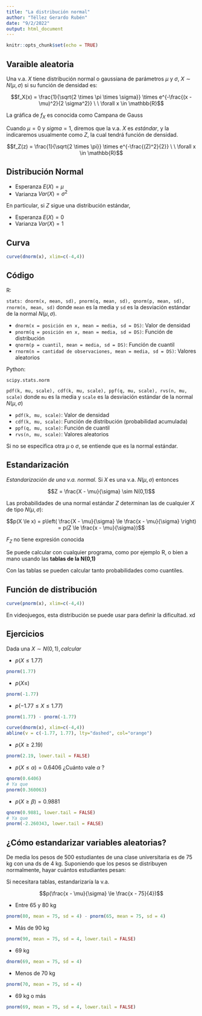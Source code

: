 ---
title: "La distribución normal"
author: "Téllez Gerardo Rubén"
date: "9/2/2022"
output: html_document
---

```{r setup, include=FALSE}
knitr::opts_chunk$set(echo = TRUE)
```

## Varaible aleatoria

Una v.a. $X$ tiene distribución normal o gaussiana de parámetros $\mu$ y $\sigma$, $X \sim \textit{N}(\mu ,\sigma)$ si su función de densidad es:

$$f_X(x) = \frac{1}{\sqrt{2 \times \pi \times \sigma}} \times e^{-\frac{(x - \mu)^2}{2 \sigma^2}} \ \ \forall x \in \mathbb{R}$$

La gráfica de $f_X$ es conocida como Campana de Gauss

Cuando $\mu = 0$ y $sigma = 1$, diremos que la v.a. $X$ es _estándar_, y la indicaremos usualmente como $Z$, la cual tendrá función de densidad.

$$f_Z(z) = \frac{1}{\sqrt{2 \times \pi}} \times e^{-\frac{(Z)^2}{2}} \ \ \forall x \in \mathbb{R}$$

## Distribución Normal

+ Esperanza $E(X) = \mu$
+ Varianza $Var(X) = \sigma ^2$

En particular, si $Z$ sigue una distribución estándar,

+ Esperanza $E(X) = 0$
+ Varianza $Var(X) = 1$

## Curva

```{r}
curve(dnorm(x), xlim=c(-4,4))
```

## Código

R:

`stats: dnorm(x, mean, sd), pnorm(q, mean, sd), qnorm(p, mean, sd), rnorm(n, mean, sd)` donde `mean` es la media y `sd` es la desviación estándar de la normal $N(\mu, \sigma)$.

+ `dnorm(x = posición en x, mean = media, sd = DS)`: Valor de densidad
+ `pnorm(q = posición en x, mean = media, sd = DS)`: Función de distribución
+ `qnorm(p = cuantil, mean = media, sd = DS)`: Función de cuantil
+ `rnorm(n = cantidad de observaciones, mean = media, sd = DS)`: Valores aleatorios

Python:

`scipy.stats.norm`

`pdf(k, mu, scale), cdf(k, mu, scale), ppf(q, mu, scale), rvs(n, mu, scale)` donde `mu` es la media y `scale` es la desviación estándar de la normal $N(\mu, \sigma)$

+ `pdf(k, mu, scale)`: Valor de densidad
+ `cdf(k, mu, scale)`: Función de distribución (probabilidad acumulada)
+ `ppf(q, mu, scale)`: Función de cuantil
+ `rvs(n, mu, scale)`: Valores aleatorios

Si no se especifica otra $\mu$ o $\sigma$, se entiende que es la normal estándar.


## Estandarización

_Estandarización de una v.a. normal._ Si $X$ es una v.a. $N(\mu, \sigma)$ entonces

$$Z = \frac{X - \mu}{\sigma} \sim N(0,1)$$

Las probabilidades de una normal estándar $Z$ determinan las de cualquier $X$ de tipo $N(\mu, \sigma)$:

$$p(X \le x) = p\left( \frac{X - \mu}{\sigma} \le \frac{x - \mu}{\sigma} \right) = p(Z \le \frac{x - \mu}{\sigma})$$

$F_Z$ no tiene expresión conocida

Se puede calcular con cualquier programa, como por ejemplo R, o bien a mano usando las __tablas de la N(0,1)__

Con las tablas se pueden calcular tanto probabilidades como cuantiles.



## Función de distribución

```{r}
curve(pnorm(x), xlim=c(-4,4))
```

En videojuegos, esta distribución se puede usar para definir la dificultad. xd



## Ejercicios

Dada una $X \sim N(0,1), calcular$

+ $p(X \le 1.77)$

```{r}
pnorm(1.77)
```

+ $p(X \le )$

```{r}
pnorm(-1.77)
```

+ $p(-1.77 \le X \le 1.77)$

```{r}
pnorm(1.77) - pnorm(-1.77)
```

```{r}
curve(dnorm(x), xlim=c(-4,4))
abline(v = c(-1.77, 1.77), lty="dashed", col="orange")
```


+ $p(X \ge 2.19)$

```{r}
pnorm(2.19, lower.tail = FALSE)
```

+ $p(X \le \alpha) = 0.6406$ ¿Cuánto vale $\alpha$ ?

```{r}
qnorm(0.6406)
# Ya que
pnorm(0.360063)
```




+ $p(X \ge \beta) = 0.9881$

```{r}
qnorm(0.9881, lower.tail = FALSE)
# Ya que 
pnorm(-2.260343, lower.tail = FALSE)
```

## ¿Cómo estandarizar variables aleatorias?

De media los pesos de 500 estudiantes de una clase universitaria es de 75 kg con una ds de 4 kg. Suponiendo que los pesos se distribuyen normalmente, hayar cuántos estudiantes pesan:

Si necesitara tablas, estandarizaría la v.a.

$$p(\frac{x - \mu}{\sigma} \le \frac{x - 75}{4})$$


+ Entre 65 y 80 kg

```{r}
pnorm(80, mean = 75, sd = 4) - pnorm(65, mean = 75, sd = 4)
```


+ Más de 90 kg

```{r}
pnorm(90, mean = 75, sd = 4, lower.tail = FALSE)
```


+ 69 kg

```{r}
dnorm(69, mean = 75, sd = 4)
```


+ Menos de 70 kg

```{r}
pnorm(70, mean = 75, sd = 4)
```

+ 69 kg o más

```{r}
pnorm(69, mean = 75, sd = 4, lower.tail = FALSE)
```




















